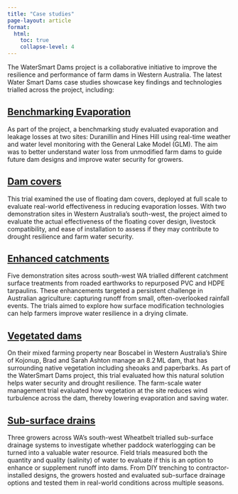 ```yaml
---
title: "Case studies"
page-layout: article
format:
  html:
    toc: true
    collapse-level: 4
---
```


The WaterSmart Dams project is a collaborative initiative to improve the resilience and performance of farm dams in Western Australia. The latest Water Smart Dams case studies showcase key findings and technologies trialled across the project, including:

## <a href="https://github.com/Water-Evaluation-Platform/wep-docs/raw/main/pdfs/Benchmarking evaporation.pdf" target="_blank">Benchmarking Evaporation</a>

As part of the project, a benchmarking study evaluated evaporation and leakage losses at two sites: Duranillin and Hines Hill using real-time weather and water level monitoring with the General Lake Model (GLM). The aim was to better understand water loss from unmodified farm dams to guide future dam designs and improve water security for growers.

## <a href="https://github.com/Water-Evaluation-Platform/wep-docs/raw/main/pdfs/Dam covers.pdf" target="_blank">Dam covers</a>

This trial examined the use of floating dam covers, deployed at full scale to evaluate real-world effectiveness in reducing evaporation losses. With two demonstration sites in Western Australia’s south-west, the project aimed to evaluate the actual effectiveness of the floating cover design, livestock compatibility, and ease of installation to assess if they may contribute to drought resilience and farm water security.

## <a href="https://github.com/Water-Evaluation-Platform/wep-docs/raw/main/pdfs/Enhanced catchments.pdf" target="_blank">Enhanced catchments</a>

Five demonstration sites across south-west WA trialled different catchment surface treatments from roaded earthworks to repurposed PVC and HDPE tarpaulins. These enhancements targeted a persistent challenge in Australian agriculture: capturing runoff from small, often-overlooked rainfall events. The trials aimed to explore how surface modification technologies can help farmers improve water resilience in a drying climate.

## <a href="https://github.com/Water-Evaluation-Platform/wep-docs/raw/main/pdfs/Vegetated Dam.pdf" target="_blank">Vegetated dams</a>

On their mixed farming property near Boscabel in Western Australia's Shire of Kojonup, Brad and Sarah Ashton manage an 8.2 ML dam, that has surrounding native vegetation including sheoaks and paperbarks. As part of the WaterSmart Dams project, this trial evaluated how this natural solution helps water security and drought resilience. The farm-scale water management trial evaluated how vegetation at the site reduces wind turbulence across the dam, thereby lowering evaporation and saving water.

## <a href="https://github.com/Water-Evaluation-Platform/wep-docs/raw/main/pdfs/Sub-surface drain.pdf" target="_blank">Sub-surface drains</a>

Three growers across WA’s south-west Wheatbelt trialled sub-surface drainage systems to investigate whether paddock waterlogging can be turned into a valuable water resource. Field trials measured both the quantity and quality (salinity) of water to evaluate if this is an option to enhance or supplement runoff into dams. From DIY trenching to contractor-installed designs, the growers hosted and evaluated sub-surface drainage options and tested them in real-world conditions across multiple seasons.